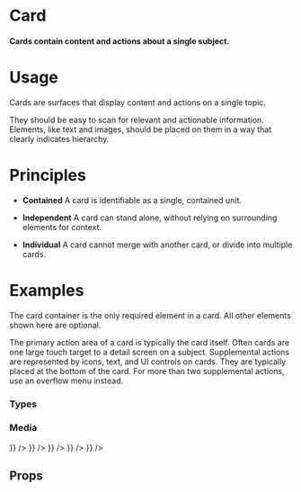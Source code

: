 
<Meta title="Data Display|Card" component={Card} />

# Card

#### Cards contain content and actions about a single subject.

<Preview withToolbar>
  <Story name="Standard">
    <Grid columns="3">
      <div/>
      <Card
        media="https://cdn.facilityexecutive.com/wp-content/uploads/2019/09/38391858_ml-800x418-1-574x300.jpg" // Image
        mediaDesc="Media Description"
        title="Card Title"
        description="Card Description"
        icon="bookmark_solid"
        body="Lorem ipsum dolor sit amet, consectetur adipiscing elit, sed do eiusmod tempor incididunt ut labore et dolore magna aliqua. Ut enim ad minim veniam, quis nostrud exercitation ullamco laboris nisi ut aliquip ex ea commodo consequat. Duis aute irure dolor in reprehenderit in voluptate velit esse cillum dolore eu fugiat nulla pariatur. Excepteur sint occaecat cupidatat non proident, sunt in culpa qui officia deserunt mollit anim id est laborum."
        commands={[
          {
            id: "Command One",
            label: "Command One",
          },
          {
            id: "Command Two",
            label: "Command Two",
          },
          {
            id: "Command Three",
            label: "Command Three",
          },
          {
            id: "Command Four",
            label: "Command Four",
          },
          {
            id: "Command Five",
            label: "Command Five",
          },
        ]}
      />
      <div/>
  </Grid>
  </Story>
</Preview>

# Usage

Cards are surfaces that display content and actions on a single topic.

They should be easy to scan for relevant and actionable information. Elements, like text and images, should be placed on them in a way that clearly indicates hierarchy.

# Principles

- **Contained**
A card is identifiable as a single, contained unit.

- **Independent**
A card can stand alone, without relying on surrounding elements for context.

- **Individual**
A card cannot merge with another card, or divide into multiple cards.

# Examples

The card container is the only required element in a card. All other elements shown here are optional.

The primary action area of a card is typically the card itself. Often cards are one large touch target to a detail screen on a subject. Supplemental actions are represented by icons, text, and UI controls on cards. They are typically placed at the bottom of the card. For more than two supplemental actions, use an overflow menu instead.

### Types

<Preview>
  <Story name="Types">
    <CardGrid columns="2">
      <Card/>
      <Card
        title="Card Title"
        description="Card Description"
      />
      <Card
        title="Card Title"
        description="Card Description"
        body="Lorem ipsum dolor sit amet, consectetur adipiscing elit, sed do eiusmod tempor incididunt ut labore et dolore magna aliqua. Ut enim ad minim veniam, quis nostrud exercitation ullamco laboris nisi ut aliquip ex ea commodo consequat. Duis aute irure dolor in reprehenderit in voluptate velit esse cillum dolore eu fugiat nulla pariatur. Excepteur sint occaecat cupidatat non proident, sunt in culpa qui officia deserunt mollit anim id est laborum."
      />
      <Card
        title="Card Title"
        label="GP"
        body="Lorem ipsum dolor sit amet, consectetur adipiscing elit, sed do eiusmod tempor incididunt ut labore et dolore magna aliqua. Ut enim ad minim veniam, quis nostrud exercitation ullamco laboris nisi ut aliquip ex ea commodo consequat. Duis aute irure dolor in reprehenderit in voluptate velit esse cillum dolore eu fugiat nulla pariatur. Excepteur sint occaecat cupidatat non proident, sunt in culpa qui officia deserunt mollit anim id est laborum."
      />
      <Card
        title="Card Title"
        icon="star"
        body="Lorem ipsum dolor sit amet, consectetur adipiscing elit, sed do eiusmod tempor incididunt ut labore et dolore magna aliqua. Ut enim ad minim veniam, quis nostrud exercitation ullamco laboris nisi ut aliquip ex ea commodo consequat. Duis aute irure dolor in reprehenderit in voluptate velit esse cillum dolore eu fugiat nulla pariatur. Excepteur sint occaecat cupidatat non proident, sunt in culpa qui officia deserunt mollit anim id est laborum."
        commands={[
          {
            id: "Command One",
            label: "Command One",
          },
        ]}
      />
      <Card
        title="Card Title"
        description="Card Description"
        body="Lorem ipsum dolor sit amet, consectetur adipiscing elit, sed do eiusmod tempor incididunt ut labore et dolore magna aliqua. Ut enim ad minim veniam, quis nostrud exercitation ullamco laboris nisi ut aliquip ex ea commodo consequat. Duis aute irure dolor in reprehenderit in voluptate velit esse cillum dolore eu fugiat nulla pariatur. Excepteur sint occaecat cupidatat non proident, sunt in culpa qui officia deserunt mollit anim id est laborum."
        commands={[
          {
            id: "Command One",
            label: "Command One",
          },
          {
            id: "Command Two",
            label: "Command Two",
          },
        ]}
      />
      <Card
        title="Card Title"
        description="Card Description"
        body="Lorem ipsum dolor sit amet, consectetur adipiscing elit, sed do eiusmod tempor incididunt ut labore et dolore magna aliqua. Ut enim ad minim veniam, quis nostrud exercitation ullamco laboris nisi ut aliquip ex ea commodo consequat. Duis aute irure dolor in reprehenderit in voluptate velit esse cillum dolore eu fugiat nulla pariatur. Excepteur sint occaecat cupidatat non proident, sunt in culpa qui officia deserunt mollit anim id est laborum."
        commands={[
          {
            id: "Command One",
            label: "Command One",
          },
          {
            id: "Command Two",
            label: "Command Two",
          },
          {
            id: "Command Three",
            label: "Command Three",
          },
          {
            id: "Command Four",
            label: "Command Four",
          },
          {
            id: "Command Five",
            label: "Command Five",
          },
        ]}
      />
    </CardGrid>
  </Story>
</Preview>

### Media

<Preview>
  <Story name="Media">
    <CardGrid columns="2">
      <Card
        media="https://cdn.facilityexecutive.com/wp-content/uploads/2019/09/38391858_ml-800x418-1-574x300.jpg" // Image
        mediaDesc="Media Description"
        title="Card Title"
        description="Card Description"
        body="Lorem ipsum dolor sit amet, consectetur adipiscing elit, sed do eiusmod tempor incididunt ut labore et dolore magna aliqua. Ut enim ad minim veniam, quis nostrud exercitation ullamco laboris nisi ut aliquip ex ea commodo consequat. Duis aute irure dolor in reprehenderit in voluptate velit esse cillum dolore eu fugiat nulla pariatur. Excepteur sint occaecat cupidatat non proident, sunt in culpa qui officia deserunt mollit anim id est laborum."
        commands={[
          {
            id: "Command One",
            label: "Command One",
          },
          {
            id: "Command Two",
            label: "Command Two",
          },
          {
            id: "Command Three",
            label: "Command Three",
          },
          {
            id: "Command Four",
            label: "Command Four",
          },
          {
            id: "Command Five",
            label: "Command Five",
          },
        ]}
        more={{ content: <Button label="Button" variant="success" isSolid fullWidth /> }}
      />
      <Card
        title="Card Title"
        media="https://player.vimeo.com/video/798022" // Vimeo
        description="Card Description"
        body="Lorem ipsum dolor sit amet, consectetur adipiscing elit, sed do eiusmod tempor incididunt ut labore et dolore magna aliqua. Ut enim ad minim veniam, quis nostrud exercitation ullamco laboris nisi ut aliquip ex ea commodo consequat. Duis aute irure dolor in reprehenderit in voluptate velit esse cillum dolore eu fugiat nulla pariatur. Excepteur sint occaecat cupidatat non proident, sunt in culpa qui officia deserunt mollit anim id est laborum."
        commands={[
          {
            id: "Command One",
            label: "Command One",
          },
          {
            id: "Command Two",
            label: "Command Two",
          },
          {
            id: "Command Three",
            label: "Command Three",
          },
          {
            id: "Command Four",
            label: "Command Four",
          },
          {
            id: "Command Five",
            label: "Command Five",
          },
        ]}
        more={{ content: <Button label="Button" variant="success" isSolid fullWidth /> }}
      />
      <Card
        media="http://clips.vorwaerts-gmbh.de/big_buck_bunny.mp4" // HTML5 Video
        title="Card Title"
        description="Card Description"
        body="Lorem ipsum dolor sit amet, consectetur adipiscing elit, sed do eiusmod tempor incididunt ut labore et dolore magna aliqua. Ut enim ad minim veniam, quis nostrud exercitation ullamco laboris nisi ut aliquip ex ea commodo consequat. Duis aute irure dolor in reprehenderit in voluptate velit esse cillum dolore eu fugiat nulla pariatur. Excepteur sint occaecat cupidatat non proident, sunt in culpa qui officia deserunt mollit anim id est laborum."
        commands={[
          {
            id: "Command One",
            label: "Command One",
          },
          {
            id: "Command Two",
            label: "Command Two",
          },
          {
            id: "Command Three",
            label: "Command Three",
          },
          {
            id: "Command Four",
            label: "Command Four",
          },
          {
            id: "Command Five",
            label: "Command Five",
          },
        ]}
        more={{ content: <Button label="Button" variant="success" isSolid fullWidth /> }}
      />
      <Card
        media="https://www.youtube.com/embed/GJVwbyAY4Sk?autoplay=0" // Youtube
        title="Card Title"
        description="Card Description"
        body="Lorem ipsum dolor sit amet, consectetur adipiscing elit, sed do eiusmod tempor incididunt ut labore et dolore magna aliqua. Ut enim ad minim veniam, quis nostrud exercitation ullamco laboris nisi ut aliquip ex ea commodo consequat. Duis aute irure dolor in reprehenderit in voluptate velit esse cillum dolore eu fugiat nulla pariatur. Excepteur sint occaecat cupidatat non proident, sunt in culpa qui officia deserunt mollit anim id est laborum."
        commands={[
          {
            id: "Command One",
            label: "Command One",
          },
          {
            id: "Command Two",
            label: "Command Two",
          },
          {
            id: "Command Three",
            label: "Command Three",
          },
          {
            id: "Command Four",
            label: "Command Four",
          },
          {
            id: "Command Five",
            label: "Command Five",
          },
        ]}
        more={{ content: <Button label="Button" variant="success" isSolid fullWidth /> }}
      />
      <Card
        media="https://www.w3schools.com/html/horse.mp3" // HTML5 Audio
        title="Card Title"
        description="Card Description"
        body="Lorem ipsum dolor sit amet, consectetur adipiscing elit, sed do eiusmod tempor incididunt ut labore et dolore magna aliqua. Ut enim ad minim veniam, quis nostrud exercitation ullamco laboris nisi ut aliquip ex ea commodo consequat. Duis aute irure dolor in reprehenderit in voluptate velit esse cillum dolore eu fugiat nulla pariatur. Excepteur sint occaecat cupidatat non proident, sunt in culpa qui officia deserunt mollit anim id est laborum."
        commands={[
          {
            id: "Command One",
            label: "Command One",
          },
          {
            id: "Command Two",
            label: "Command Two",
          },
          {
            id: "Command Three",
            label: "Command Three",
          },
          {
            id: "Command Four",
            label: "Command Four",
          },
          {
            id: "Command Five",
            label: "Command Five",
          },
        ]}
        more={{ content: <Button label="Button" variant="success" isSolid fullWidth /> }}
      />
    </CardGrid>
  </Story>
</Preview>

## Props

<Props of={Card} />
